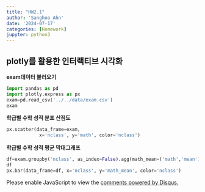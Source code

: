 ```yaml
---
title: "HW2.1"
author: 'Sanghoo Ahn'
date: '2024-07-17'
categories: [Homework]
jupyter: python3
---
```

## plotly를 활용한 인터랙티브 시각화

**exam데이터 불러오기**

```python
import pandas as pd
import plotly.express as px
exam=pd.read_csv('../../data/exam.csv')
exam
```


**학급별 수학 성적 분포 산점도**

```python
px.scatter(data_frame=exam,
            x='nclass', y='math', color='nclass')
```


**학급별 수학 성적 평균 막대그래프**

```python
df=exam.groupby('nclass', as_index=False).agg(math_mean=('math','mean'))
df
px.bar(data_frame=df, x='nclass', y='math_mean', color='nclass')
```

  
<div id="disqus_thread"></div>
<script>
var disqus_config = function () {
    this.page.url = window.location.href;  // 현재 페이지 URL
    this.page.identifier = window.location.pathname; // 페이지 고유 식별자
};

(function() { // DON'T EDIT BELOW THIS LINE
    var d = document, s = d.createElement('script');
    s.src = 'https://sanghoohoo.disqus.com/embed.js';
    s.setAttribute('data-timestamp', +new Date());
    (d.head || d.body).appendChild(s);
})();
</script>
<noscript>Please enable JavaScript to view the <a href="https://disqus.com/?ref_noscript">comments powered by Disqus.</a></noscript>